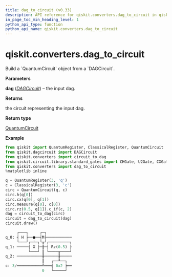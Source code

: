 ```yaml
---
title: dag_to_circuit (v0.33)
description: API reference for qiskit.converters.dag_to_circuit in qiskit v0.33
in_page_toc_min_heading_level: 1
python_api_type: function
python_api_name: qiskit.converters.dag_to_circuit
---
```


<span id="qiskit-converters-dag-to-circuit" />

# qiskit.converters.dag\_to\_circuit

<Function id="qiskit.converters.dag_to_circuit" isDedicatedPage={true} github="https://github.com/qiskit/qiskit/tree/stable/0.19/qiskit/converters/dag_to_circuit.py" signature="dag_to_circuit(dag)">
  Build a `QuantumCircuit` object from a `DAGCircuit`.

  **Parameters**

  **dag** ([*DAGCircuit*](qiskit.dagcircuit.DAGCircuit "qiskit.dagcircuit.DAGCircuit")) – the input dag.

  **Returns**

  the circuit representing the input dag.

  **Return type**

  [QuantumCircuit](qiskit.circuit.QuantumCircuit "qiskit.circuit.QuantumCircuit")

  **Example**

  ```python
  from qiskit import QuantumRegister, ClassicalRegister, QuantumCircuit
  from qiskit.dagcircuit import DAGCircuit
  from qiskit.converters import circuit_to_dag
  from qiskit.circuit.library.standard_gates import CHGate, U2Gate, CXGate
  from qiskit.converters import dag_to_circuit
  %matplotlib inline

  q = QuantumRegister(3, 'q')
  c = ClassicalRegister(3, 'c')
  circ = QuantumCircuit(q, c)
  circ.h(q[0])
  circ.cx(q[0], q[1])
  circ.measure(q[0], c[0])
  circ.rz(0.5, q[1]).c_if(c, 2)
  dag = circuit_to_dag(circ)
  circuit = dag_to_circuit(dag)
  circuit.draw()
  ```

  ```python
       ┌───┐     ┌─┐           
  q_0: ┤ H ├──■──┤M├───────────
       └───┘┌─┴─┐└╥┘┌─────────┐
  q_1: ─────┤ X ├─╫─┤ Rz(0.5) ├
            └───┘ ║ └────╥────┘
  q_2: ───────────╫──────╫─────
                  ║   ┌──╨──┐  
  c: 3/═══════════╩═══╡ 0x2 ╞══
                  0   └─────┘  
  ```
</Function>

